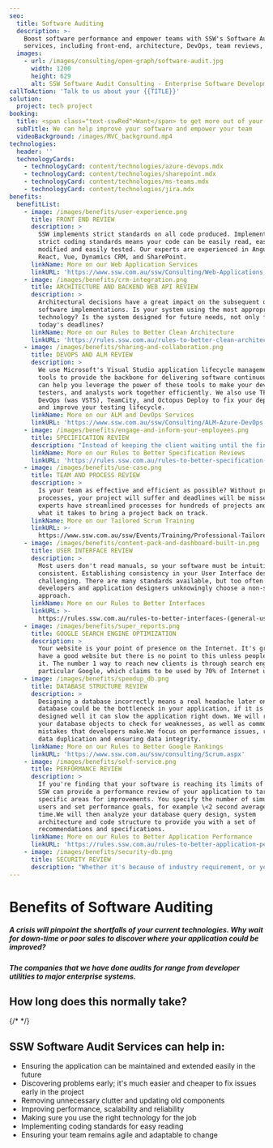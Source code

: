 ```yaml
---
seo:
  title: Software Auditing
  description: >-
    Boost software performance and empower teams with SSW's Software Auditing
    services, including front-end, architecture, DevOps, team reviews, and more.
  images:
    - url: /images/consulting/open-graph/software-audit.jpg
      width: 1200
      height: 629
      alt: SSW Software Audit Consulting - Enterprise Software Development
callToAction: 'Talk to us about your {{TITLE}}'
solution:
  project: tech project
booking:
  title: <span class="text-sswRed">Want</span> to get more out of your software??
  subTitle: We can help improve your software and empower your team
  videoBackground: /images/MVC_background.mp4
technologies:
  header: ''
  technologyCards:
    - technologyCard: content/technologies/azure-devops.mdx
    - technologyCard: content/technologies/sharepoint.mdx
    - technologyCard: content/technologies/ms-teams.mdx
    - technologyCard: content/technologies/jira.mdx
benefits:
  benefitList:
    - image: /images/benefits/user-experience.png
      title: FRONT END REVIEW
      description: >
        SSW implements strict standards on all code produced. Implementing
        strict coding standards means your code can be easily read, easily
        modified and easily tested. Our experts are experienced in Angular,
        React, Vue, Dynamics CRM, and SharePoint.
      linkName: More on our Web Application Services
      linkURL: 'https://www.ssw.com.au/ssw/Consulting/Web-Applications.aspx'
    - image: /images/benefits/crm-integration.png
      title: ARCHITECTURE AND BACKEND WEB API REVIEW
      description: >
        Architectural decisions have a great impact on the subsequent quality of
        software implementations. Is your system using the most appropriate
        technology? Is the system designed for future needs, not only for
        today's deadlines?
      linkName: More on our Rules to Better Clean Architecture
      linkURL: 'https://rules.ssw.com.au/rules-to-better-clean-architecture'
    - image: /images/benefits/sharing-and-collaboration.png
      title: DEVOPS AND ALM REVIEW
      description: >
        We use Microsoft's Visual Studio application lifecycle management (ALM)
        tools to provide the backbone for delivering software continuously. SSW
        can help you leverage the power of these tools to make your developers,
        testers, and analysts work together efficiently. We also use TFS, Azure
        DevOps (was VSTS), TeamCity, and Octopus Deploy to fix your deployments
        and improve your testing lifecycle.
      linkName: More on our ALM and DevOps Services
      linkURL: 'https://www.ssw.com.au/ssw/Consulting/ALM-Azure-DevOps.aspx'
    - image: /images/benefits/engage-and-inform-your-employees.png
      title: SPECIFICATION REVIEW
      description: "Instead of keeping the client waiting until the final design is deployed, Scrum allows the client to have a clear image of how well the project is going. This will improve the satisfaction level of the client both during the project and afterwards.\n\_\_\_\_Requirements Analysis document containing plans and recommendations\n\_\_\_\_A list of product backlog items (PBIs)\n\_\_\_\_Ballpark Estimates for the cost of the project and number of sprints to complete.\n"
      linkName: More on our Rules to Better Specification Reviews
      linkURL: 'https://rules.ssw.com.au/rules-to-better-specification-reviews'
    - image: /images/benefits/use-case.png
      title: TEAM AND PROCESS REVIEW
      description: >
        Is your team as effective and efficient as possible? Without proper team
        processes, your project will suffer and deadlines will be missed. SSW
        experts have streamlined processes for hundreds of projects and know
        what it takes to bring a project back on track.
      linkName: More on our Tailored Scrum Training
      linkURL: >-
        https://www.ssw.com.au/ssw/Events/Training/Professional-Tailored-Scrum.aspx
    - image: /images/benefits/content-pack-and-dashboard-built-in.png
      title: USER INTERFACE REVIEW
      description: >
        Most users don't read manuals, so your software must be intuitive and
        consistent. Establishing consistency in your User Interface design is
        challenging. There are many standards available, but too often
        developers and application designers unknowingly choose a non-standard
        approach.
      linkName: More on our Rules to Better Interfaces
      linkURL: >-
        https://rules.ssw.com.au/rules-to-better-interfaces-(general-usability-practices)
    - image: /images/benefits/super_reports.png
      title: GOOGLE SEARCH ENGINE OPTIMIZATION
      description: >
        Your website is your point of presence on the Internet. It's great to
        have a good website but there is no point to this unless people can find
        it. The number 1 way to reach new clients is through search engines, in
        particular Google, which claims to be used by 70% of Internet users.
    - image: /images/benefits/speedup_db.png
      title: DATABASE STRUCTURE REVIEW
      description: >
        Designing a database incorrectly means a real headache later on. Your
        database could be the bottleneck in your application, if it is not
        designed well it can slow the application right down. We will review all
        your database objects to check for weaknesses, as well as common
        mistakes that developers make.We focus on performance issues, removing
        data duplication and ensuring data integrity.
      linkName: More on our Rules to Better Google Rankings
      linkURL: 'https://www.ssw.com.au/ssw/consulting/Scrum.aspx'
    - image: /images/benefits/self-service.png
      title: PERFORMANCE REVIEW
      description: >
        If you're finding that your software is reaching its limits of capacity,
        SSW can provide a performance review of your application to target
        specific areas for improvements. You specify the number of simultaneous
        users and set performance goals, for example \<2 second average response
        time.We will then analyze your database query design, system
        architecture and code structure to provide you with a set of
        recommendations and specifications.
      linkName: More on our Rules to Better Application Performance
      linkURL: 'https://rules.ssw.com.au/rules-to-better-application-performance'
    - image: /images/benefits/security-db.png
      title: SECURITY REVIEW
      description: "Whether it's because of industry requirement, or your peace of mind, SSW can provide a third-party review of your application to target specific issues for improvements. We look at:\n\_\_\_\_Running penetration tests with SSL labs to check how exposed your servers are.\n\_\_\_\_Passwords in .config and code\n\_\_\_\_Authentication an Authorization\n\_\_\_\_Cross site scripting and SQL injection\n\_\_\_\_Encryption of passwords and sensitive data.\n\_\_\_\_Audit trails and logging\n"
---
```


# Benefits of Software Auditing

##### A crisis will pinpoint the shortfalls of your current technologies. Why wait for down-time or poor sales to discover where your application could be improved?

##### The companies that we have done audits for range from developer utilities to major enterprise systems.

## How long does this normally take?

{/* <TableLayout
  tableStyle="basicBorder"
  className="mt-5 flex justify-center descendant-tr:align-top descendant-ul:list-disc descendant-li:ml-6"
  mdxTable="
  | Client time commitment | SSW time commitment   |
  |:-----------------------|:----------------------|
  | 8 hours | 16 hours |
  | - Initial meeting  | - Initial meeting with client | \
  | - Available for contact  | - Perform the Software Audit | \
  | - Final presentation  | - Prepare for final presentation | \
  | | - Present findings and documentation to client |
  "
/> */}

## SSW Software Audit Services can help in:

* Ensuring the application can be maintained and extended easily in the future
* Discovering problems early; it's much easier and cheaper to fix issues early in the project
* Removing unnecessary clutter and updating old components
* Improving performance, scalability and reliability
* Making sure you use the right technology for the job
* Implementing coding standards for easy reading
* Ensuring your team remains agile and adaptable to change

